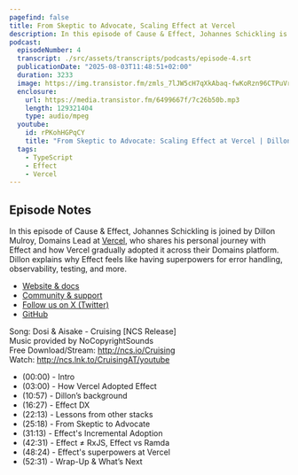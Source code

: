 ```yaml
---
pagefind: false
title: From Skeptic to Advocate, Scaling Effect at Vercel
description: In this episode of Cause & Effect, Johannes Schickling is joined by Dillon Mulroy, Domains Lead at Vercel, who shares his personal journey with Effect and how Vercel gradually adopted it across their Domains platform. Dillon explains why Effect feels like having superpowers for error handling, observability, testing, and more.
podcast:
  episodeNumber: 4
  transcript: ./src/assets/transcripts/podcasts/episode-4.srt
  publicationDate: "2025-08-03T11:48:51+02:00"
  duration: 3233
  image: https://img.transistor.fm/zmls_7lJW5cH7qXkAbaq-fwKoRzn96CTPuVrDgKmjOM/rs:fill:0:0:1/w:1400/h:1400/q:60/mb:500000/aHR0cHM6Ly9pbWct/dXBsb2FkLXByb2R1/Y3Rpb24udHJhbnNp/c3Rvci5mbS82MWE5/ZWMxM2EwYWM0NzVl/OTgyYzJjMTJjZWQ4/MGU0YS5wbmc.jpg
  enclosure:
    url: https://media.transistor.fm/6499667f/7c26b50b.mp3
    length: 129321404
    type: audio/mpeg
  youtube:
    id: rPKohHGPqCY
    title: "From Skeptic to Advocate: Scaling Effect at Vercel | Dillon Mulroy | Cause & Effect #4"
  tags:
    - TypeScript
    - Effect
    - Vercel
---
```


## Episode Notes

In this episode of Cause & Effect, Johannes Schickling is joined by Dillon Mulroy, Domains Lead at [Vercel](https://vercel.com), who shares his personal journey with Effect and how Vercel gradually adopted it across their Domains platform. Dillon explains why Effect feels like having superpowers for error handling, observability, testing, and more.

- [Website & docs](https://effect.website)
- [Community & support](https://discord.gg/effect-ts)
- [Follow us on X (Twitter)](https://twitter.com/EffectTS_)
- [GitHub](https://github.com/Effect-TS)

Song: Dosi & Aisake - Cruising \[NCS Release\]<br/>
Music provided by NoCopyrightSounds<br/>
Free Download/Stream: http://ncs.io/Cruising<br/>
Watch: http://ncs.lnk.to/CruisingAT/youtube

- (00:00) - Intro
- (03:00) - How Vercel Adopted Effect
- (10:57) - Dillon’s background
- (16:27) - Effect DX
- (22:13) - Lessons from other stacks 
- (25:18) - From Skeptic to Advocate 
- (31:13) - Effect's Incremental Adoption
- (42:31) - Effect ≠ RxJS, Effect vs Ramda
- (48:24) - Effect's superpowers at Vercel
- (52:31) - Wrap-Up & What’s Next
